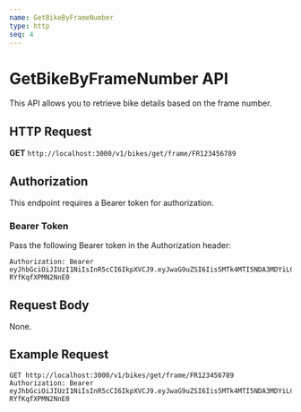 ```yaml
---
name: GetBikeByFrameNumber
type: http
seq: 4
---
```


# GetBikeByFrameNumber API

This API allows you to retrieve bike details based on the frame number.

## HTTP Request

**GET** `http://localhost:3000/v1/bikes/get/frame/FR123456789`

## Authorization

This endpoint requires a Bearer token for authorization.

### Bearer Token

Pass the following Bearer token in the Authorization header:

```
Authorization: Bearer eyJhbGciOiJIUzI1NiIsInR5cCI6IkpXVCJ9.eyJwaG9uZSI6Iis5MTk4MTI5NDA3MDYiLCJ1aWQiOiJhZnJ3dXZkXzFqIn0.se2WRRJhST9uvOyhTwunvJiiMYD-RYfKqfXPMN2NnE0
```

## Request Body

None.

## Example Request

```http
GET http://localhost:3000/v1/bikes/get/frame/FR123456789
Authorization: Bearer eyJhbGciOiJIUzI1NiIsInR5cCI6IkpXVCJ9.eyJwaG9uZSI6Iis5MTk4MTI5NDA3MDYiLCJ1aWQiOiJhZnJ3dXZkXzFqIn0.se2WRRJhST9uvOyhTwunvJiiMYD-RYfKqfXPMN2NnE0
```

